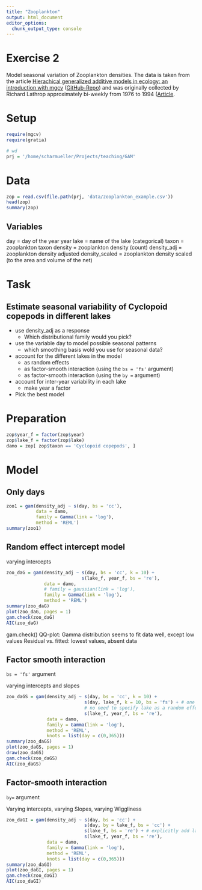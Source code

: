 ```yaml
---
title: "Zooplankton"
output: html_document
editor_options: 
  chunk_output_type: console
---
```


# Exercise 2

Model seasonal variation of Zooplankton densities. The data is taken from the article [Hierachical generalized additive models in ecology: an introduction with mgcv](https://peerj.com/preprints/27320/) ([GitHub-Repo](https://github.com/eric-pedersen/mixed-effect-gams)) and was originally collected by Richard Lathrop approximately bi-weekly from 1976 to 1994 ([Article](https://link.springer.com/chapter/10.1007/978-1-4612-4410-3_8).

# Setup
```r
require(mgcv)
require(gratia)

# wd
prj = '/home/scharmueller/Projects/teaching/GAM'
```


# Data
```r
zop = read.csv(file.path(prj, 'data/zooplankton_example.csv'))
head(zop)
summary(zop)
```

## Variables

day = day of the year
year
lake = name of the lake (categorical)
taxon = zooplankton taxon
density = zooplankton density (count)
density_adj = zooplankton density adjusted
density_scaled = zooplankton density scaled (to the area and volume of the net)

# Task

## Estimate seasonal variability of Cyclopoid copepods in different lakes

- use density_adj as a response
  - Which distributional family would you pick?
- use the variable day to model possible seasonal patterns
  - which smoothing basis wold you use for seasonal data?
- account for the different lakes in the model
  - as random effects
  - as factor-smooth interaction (using the `bs = 'fs'` argument)
  - as factor-smooth interaction (using the `by =` argument)
- account for inter-year variability in each lake
  - make year a factor

- Pick the best model

# Preparation

```r
zop$year_f = factor(zop$year)
zop$lake_f = factor(zop$lake)
damo = zop[ zop$taxon == 'Cyclopoid copepods', ]
```

# Model

## Only days
```r
zoo1 = gam(density_adj ~ s(day, bs = 'cc'),
           data = damo,
           family = Gamma(link = 'log'),
           method = 'REML')
summary(zoo1)
```

## Random effect intercept model

varying intercepts
```r
zoo_daG = gam(density_adj ~ s(day, bs = 'cc', k = 10) +
                            s(lake_f, year_f, bs = 're'),
              data = damo,
              # family = gaussian(link = 'log'),
              family = Gamma(link = 'log'),
              method = 'REML')
summary(zoo_daG)
plot(zoo_daG, pages = 1)
gam.check(zoo_daG)
AIC(zoo_daG)
```

gam.check()
QQ-plot: Gamma distribution seems to fit data well, except low values
Residual vs. fitted: lowest values, absent data

## Factor smooth interaction

`bs = 'fs'` argument

varying intercepts and slopes
```r
zoo_daGS = gam(density_adj ~ s(day, bs = 'cc', k = 10) +
                             s(day, lake_f, k = 10, bs = 'fs') + # one basis: cont, one: RE
                             # no need to specify lake as a random effect
                             s(lake_f, year_f, bs = 're'),
               data = damo,
               family = Gamma(link = 'log'),
               method = 'REML',
               knots = list(day = c(0,365)))
summary(zoo_daGS)
plot(zoo_daGS, pages = 1)
draw(zoo_daGS)
gam.check(zoo_daGS)
AIC(zoo_daGS)
```

## Factor-smooth interaction

`by=` argument

Varying intercepts, varying Slopes, varying Wiggliness
```r
zoo_daGI = gam(density_adj ~ s(day, bs = 'cc') +
                             s(day, by = lake_f, bs = 'cc') +
                             s(lake_f, bs = 're') + # explicitly add lake as RE
                             s(lake_f, year_f, bs = 're'),
               data = damo,
               family = Gamma(link = 'log'),
               method = 'REML',
               knots = list(day = c(0,365)))
summary(zoo_daGI)
plot(zoo_daGI, pages = 1)
gam.check(zoo_daGI)
AIC(zoo_daGI)
```








